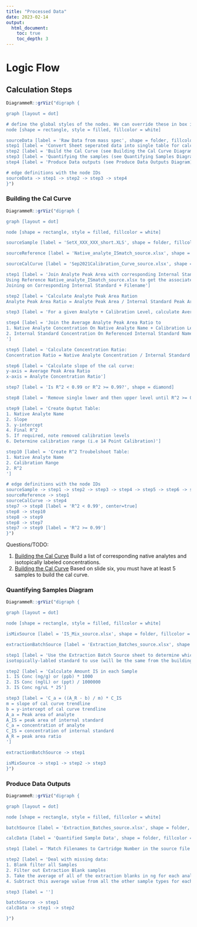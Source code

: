 ```yaml
---
title: "Processed Data"
date: 2023-02-14
output:
  html_document:
    toc: true
    toc_depth: 3
---
```


# Logic Flow

## Calculation Steps

```r
DiagrammeR::grViz("digraph {

graph [layout = dot]

# define the global styles of the nodes. We can override these in box if we wish
node [shape = rectangle, style = filled, fillcolor = white]

sourceData [label = 'Raw Data from mass spec', shape = folder, fillcolor = Linen]
step1 [label = 'Convert Sheet seperated data into single table for calculations']
step2 [label = 'Build the Cal Curve (see Building the Cal Curve Diagram)']
step3 [label = 'Quantifying the samples (see Quantifying Samples Diagram)']
step4 [label = 'Produce Data outputs (see Produce Data Outputs Diagram)']

# edge definitions with the node IDs
sourceData -> step1 -> step2 -> step3 -> step4
}")
```

### Building the Cal Curve

```r
DiagrammeR::grViz("digraph {

graph [layout = dot]

node [shape = rectangle, style = filled, fillcolor = white]

sourceSample [label = 'SetX_XXX_XXX_short.XLS', shape = folder, fillcolor = linen]

sourceReference [label = 'Native_analyte_ISmatch_source.xlsx', shape = folder, fillcolor = linen]

sourceCalCurve [label = 'Sep2021Calibration_Curve_source.xlsx', shape = folder, fillcolor = linen]

step1 [label = 'Join Analyte Peak Area with corresponding Internal Standard Peak Area
Using Reference Native_analyte_ISmatch_source.xlsx to get the associated Internal Standard
Joining on Corresponding Internal Standard + Filename']

step2 [label = 'Calculate Analyte Peak Area Ration
Analyte Peak Area Ratio = Analyte Peak Area / Internal Standard Peak Area']

step3 [label = 'For a given Analyte + Calibration Level, calculate Average Analyte Peak Area Ratio']

step4 [label = 'Join the Average Analyte Peak Area Ratio to
1. Native Analyte Concentration On Native Analyte Name + Calibration Level
2. Internal Standard Concentration On Referenced Internal Standard Name + Calibration Level
']

step5 [label = 'Calculate Concentration Ratio:
Concentration Ratio = Native Analyte Concentration / Internal Standard Concentration']

step6 [label = 'Calculate slope of the cal curve:
y-axis = Average Peak Area Ratio
x-axis = Analyte Concentration Ratio']

step7 [label = 'Is R^2 < 0.99 or R^2 >= 0.99?', shape = diamond]

step8 [label = 'Remove single lower and then upper level until R^2 >= 0.99']

step9 [label = 'Create Ouptut Table:
1. Native Analyte Name
2. Slope
3. y-intercept
4. Final R^2
5. If required, note removed calibration levels
6. Determine calibration range (i.e 14 Point Calibration)']

step10 [label = 'Create R^2 Troubelshoot Table:
1. Native Analyte Name
2. Calibration Range
2. R^2
']

# edge definitions with the node IDs
sourceSample -> step1 -> step2 -> step3 -> step4 -> step5 -> step6 -> step7
sourceReference -> step1
sourceCalCurve -> step4
step7 -> step8 [label = 'R^2 < 0.99', center=true]
step8 -> step10
step8 -> step9
step8 -> step7
step7 -> step9 [label = 'R^2 >= 0.99']
}")
```

Questions/TODO:

1. [Building the Cal Curve] Build a list of corresponding native analytes and isotopically labeled concentrations.
2. [Building the Cal Curve] Based on slide six, you must have at least 5 samples to build the cal curve.

### Quantifying Samples Diagram

```r
DiagrammeR::grViz("digraph {

graph [layout = dot]

node [shape = rectangle, style = filled, fillcolor = white]

isMixSource [label = 'IS_Mix_source.xlsx', shape = folder, fillcolor = linen]

extractionBatchSource [label = 'Extraction_Batches_source.xlsx', shape = folder, fillcolor = linen]

step1 [label = 'Use the Extraction Batch Source sheet to determine which
isotopically-labled standard to use (will be the same from the building the cal curve)']

step2 [label = 'Calculate Amount IS in each Sample
1. IS Conc (ng/g) or (ppb) * 1000
2. IS Conc (nglL) or (ppt) / 1000000
3. IS Conc ng/uL * 25']

step3 [label = 'C_a = ((A_R - b) / m) * C_IS
m = slope of cal curve trendline
b = y-intercept of cal curve trendline
A_a = Peak area of analyte
A_IS = peak area of internal standard
C_a = concentration of analyte
C_IS = concentration of internal standard
A_R = peak area ratio
']

extractionBatchSource -> step1

isMixSource -> step1 -> step2 -> step3
}")
```

### Produce Data Outputs

```r
DiagrammeR::grViz("digraph {

graph [layout = dot]

node [shape = rectangle, style = filled, fillcolor = white]

batchSource [label = 'Extraction_Batches_source.xlsx', shape = folder, fillcolor = linen]

calcData [label = 'Quantified Sample Data', shape = folder, fillcolor = linen]

step1 [label = 'Match Filenames to Cartridge Number in the source file']

step2 [label = 'Deal with missing data:
1. Blank filter all Samples
2. Filter out Extraction Blank samples
3. Take the average of all of the extraction blanks in ng for each analyte
4. Subtract this average value from all the other sample types for each compound']

step3 [label = '']

batchSource -> step1
calcData -> step1 -> step2

}")
```
